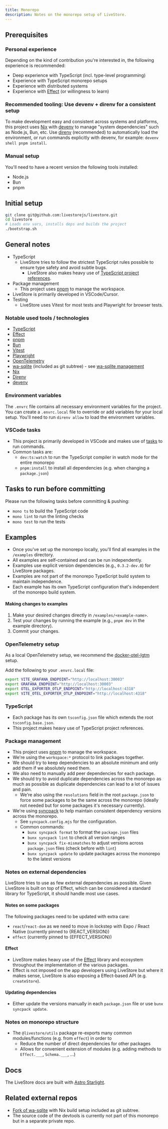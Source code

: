 ```yaml
---
title: Monorepo
description: Notes on the monorepo setup of LiveStore.
---
```



## Prerequisites

### Personal experience

Depending on the kind of contribution you're interested in, the following
experience is recommended:

- Deep experience with TypeScript (incl. type-level programming)
- Experience with TypeScript monorepo setups
- Experience with distributed systems
- Experience with [Effect](https://effect.website) (or willingness to learn)

### Recommended tooling: Use devenv + direnv for a consistent setup

To make development easy and consistent across systems and platforms, this
project uses [Nix](https://zero-to-nix.com/) with [devenv](https://devenv.sh)
to manage "system dependencies" such as Node.js, Bun, etc.
Use [direnv](https://direnv.net) (recommended) to automatically load the
environment, or run commands explicitly with devenv, for example:
`devenv shell pnpm install`.

### Manual setup

You'll need to have a recent version the following tools installed:

- Node.js
- Bun
- pnpm

## Initial setup

```bash
git clone git@github.com:livestorejs/livestore.git
cd livestore
# Loads env vars, installs deps and builds the project
./bootstrap.sh
```

## General notes

- TypeScript
  - LiveStore tries to follow the strictest TypeScript rules possible to ensure
    type safety and avoid subtle bugs.
    - LiveStore also makes heavy use of
      [TypeScript project references](https://www.typescriptlang.org/docs/handbook/project-references.html).
- Package management
  - This project uses [pnpm](https://pnpm.io/) to manage the workspace.
- LiveStore is primarily developed in VSCode/Cursor.
- Testing
  - LiveStore uses Vitest for most tests and Playwright for browser tests.

### Notable used tools / technologies

- [TypeScript](https://www.typescriptlang.org/)
- [Effect](https://effect.website)
- [pnpm](https://pnpm.io/)
- [Bun](https://bun.sh/)
- [Vitest](https://vitest.dev/)
- [Playwright](https://playwright.dev/)
- [OpenTelemetry](https://opentelemetry.io/)
- [wa-sqlite](https://github.com/rhashimoto/wa-sqlite) (included as git subtree) - see [wa-sqlite management](../../../../contributor-docs/wa-sqlite-management.md)
- [Nix](https://zero-to-nix.com/)
- [Direnv](https://direnv.net/)
- [devenv](https://devenv.sh)

### Environment variables

The `.envrc` file contains all necessary environment variables for the project.
You can create a `.envrc.local` file to override or add variables for your local
setup. You'll need to run `direnv allow` to load the environment variables.

### VSCode tasks

- This project is primarily developed in VSCode and makes use of
  [tasks](https://code.visualstudio.com/docs/editor/tasks) to run commands.
- Common tasks are:
  - `dev:ts:watch` to run the TypeScript compiler in watch mode for the entire
    monorepo
  - `pnpm:install` to install all dependencies (e.g. when changing a
    `package.json`)

## Tasks to run before committing

Please run the following tasks before committing & pushing:

- `mono ts` to build the TypeScript code
- `mono lint` to run the linting checks
- `mono test` to run the tests

## Examples

- Once you've set up the monorepo locally, you'll find all examples in the
  `/examples` directory.
- All examples are self-contained and can be run independently.
- Examples use explicit version dependencies (e.g., `0.3.2-dev.0`) for LiveStore packages.
- Examples are not part of the monorepo TypeScript build system to maintain independence.
- Each example has its own TypeScript configuration that's independent of the
  monorepo build system.

#### Making changes to examples

1. Make your desired changes directly in `/examples/<example-name>`.
2. Test your changes by running the example (e.g., `pnpm dev` in the example
   directory).
3. Commit your changes.

### OpenTelemetry setup

As a local OpenTelemetry setup, we recommend the
[docker-otel-lgtm](https://github.com/grafana/docker-otel-lgtm) setup.

Add the following to your `.envrc.local` file:

```bash
export VITE_GRAFANA_ENDPOINT="http://localhost:30003"
export GRAFANA_ENDPOINT="http://localhost:30003"
export OTEL_EXPORTER_OTLP_ENDPOINT="http://localhost:4318"
export VITE_OTEL_EXPORTER_OTLP_ENDPOINT="http://localhost:4318"
```

### TypeScript

- Each package has its own `tsconfig.json` file which extends the root
  `tsconfig.base.json`.
- This project makes heavy use of TypeScript project references.

### Package management

- This project uses [pnpm](https://pnpm.io/) to manage the workspace.
- We're using the `workspace:*` protocol to link packages together.
- We should try to keep dependencies to an absolute minimum and only add them if
  we absolutely need them.
- We also need to manually add peer dependencies for each package.
- We should try to avoid duplicate dependencies across the monorepo as much as
  possible as duplicate dependencies can lead to a lot of issues and pain.
  - We're also using the `resolutions` field in the root `package.json` to force
    some packages to be the same across the monorepo (ideally not needed but for
    some packages it's necessary currently).
- We're using [syncpack](https://github.com/JamieMason/syncpack) to help
  maintain consistent dependency versions across the monorepo.
  - See `syncpack.config.mjs` for the configuration.
  - Common commands:
    - `bunx syncpack format` to format the `package.json` files
    - `bunx syncpack lint` to check all version ranges
    - `bunx syncpack fix-mismatches` to adjust versions across `package.json`
      files (check before with `lint`)
    - `bunx syncpack update` to update packages across the monorepo to the
      latest versions

### Notes on external dependencies

LiveStore tries to use as few external dependencies as possible. Given LiveStore
is built on top of Effect, which can be considered a standard library for
TypeScript, it should handle most use cases.

#### Notes on some packages

The following packages need to be updated with extra care:

- `react`/`react-dom` as we need to move in lockstep with Expo / React Native
  (currently pinned to {REACT_VERSION})
- `effect` (currently pinned to {EFFECT_VERSION})

#### Effect

- LiveStore makes heavy use of the [Effect](https://effect.website) library and
  ecosystem throughout the implementation of the various packages.
- Effect is not imposed on the app developers using LiveStore but where it makes
  sense, LiveStore is also exposing a Effect-based API (e.g. `createStore`).

#### Updating dependencies

- Either update the versions manually in each `package.json` file or use
  `bunx syncpack update`.

### Notes on monorepo structure

- The `@livestore/utils` package re-exports many common modules/functions (e.g.
  from `effect`) in order to
  - Reduce the number of direct dependencies for other packages
  - Allows for convenient extension of modules (e.g. adding methods to
    `Effect.___`, `Schema.___`, ...)

## Docs

The LiveStore docs are built with
[Astro Starlight](https://starlight.astro.build/).

## Related external repos

- [Fork of wa-sqlite](https://github.com/livestorejs/wa-sqlite) with Nix build setup included as git subtree.
- The source code of the devtools is currently not part of this monorepo but in
  a separate private repo.
